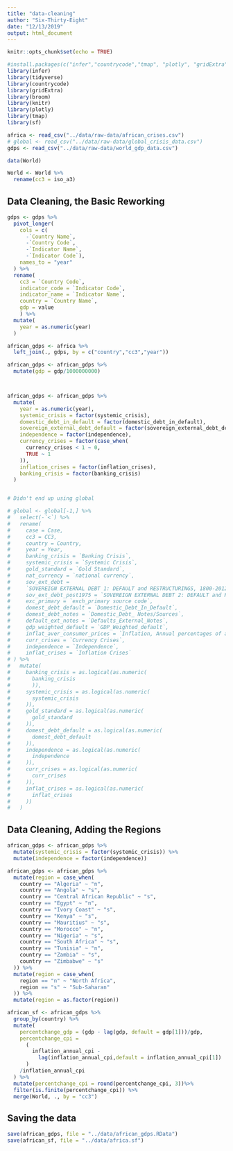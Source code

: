 ```yaml
---
title: "data-cleaning"
author: "Six-Thirty-Eight"
date: "12/13/2019"
output: html_document
---
```


```r
knitr::opts_chunk$set(echo = TRUE)
```

```r
#install.packages(c("infer","countrycode","tmap", "plotly", "gridExtra"))
library(infer)
library(tidyverse)
library(countrycode)
library(gridExtra)
library(broom)
library(knitr)
library(plotly)
library(tmap)
library(sf)
```

```r
africa <- read_csv("../data/raw-data/african_crises.csv")
# global <- read_csv("../data/raw-data/global_crisis_data.csv")
gdps <- read_csv("../data/raw-data/world_gdp_data.csv")

data(World)

World <- World %>%
  rename(cc3 = iso_a3)
```

## Data Cleaning, the Basic Reworking

```r

gdps <- gdps %>%
  pivot_longer(
    cols = c(
      -`Country Name`,
      -`Country Code`,
      -`Indicator Name`,
      -`Indicator Code`),
    names_to = "year"
  ) %>%
  rename(
    cc3 = `Country Code`,
    indicator_code = `Indicator Code`,
    indicator_name = `Indicator Name`,
    country = `Country Name`,
    gdp = value
    ) %>%
  mutate(
    year = as.numeric(year)
  )

african_gdps <- africa %>%
  left_join(., gdps, by = c("country","cc3","year"))

african_gdps <- african_gdps %>%
  mutate(gdp = gdp/1000000000)



african_gdps <- african_gdps %>%
  mutate(
    year = as.numeric(year),
    systemic_crisis = factor(systemic_crisis),
    domestic_debt_in_default = factor(domestic_debt_in_default),
    sovereign_external_debt_default = factor(sovereign_external_debt_default),
    independence = factor(independence),
    currency_crises = factor(case_when(
      currency_crises < 1 ~ 0,
      TRUE ~ 1
    )),
    inflation_crises = factor(inflation_crises),
    banking_crisis = factor(banking_crisis)
  )


# Didn't end up using global

# global <- global[-1,] %>%
#   select(-`<`) %>%
#   rename(
#     case = Case,
#     cc3 = CC3,
#     country = Country,
#     year = Year,
#     banking_crisis = `Banking Crisis`,
#     systemic_crisis = `Systemic Crisis`,
#     gold_standard = `Gold Standard`,
#     nat_currency = `national currency`,
#     sov_ext_debt = 
#     `SOVEREIGN EXTERNAL DEBT 1: DEFAULT and RESTRUCTURINGS, 1800-2012--Does not include defaults on WWI debt to United States and United Kingdom and post-1975 defaults on Official External Creditors`,
#     sov_ext_debt_post1975 = `SOVEREIGN EXTERNAL DEBT 2: DEFAULT and RESTRUCTURINGS, 1800-2012--Does not include defaults on WWI debt to United States and United Kingdom but includes post-1975 defaults on Official External Creditors`,
#     exc_primary = `exch_primary source code`,
#     domest_debt_default = `Domestic_Debt_In_Default`,
#     domest_debt_notes = `Domestic_Debt_ Notes/Sources`,
#     default_ext_notes = `Defaults_External_Notes`,
#     gdp_weighted_default = `GDP_Weighted_default`,
#     inflat_aver_consumer_prices = `Inflation, Annual percentages of average consumer prices`,
#     curr_crises = `Currency Crises`,
#     independence = `Independence`,
#     inflat_crises = `Inflation Crises`
# ) %>%
#   mutate(
#     banking_crisis = as.logical(as.numeric(
#       banking_crisis
#       )),
#     systemic_crisis = as.logical(as.numeric(
#       systemic_crisis
#     )),
#     gold_standard = as.logical(as.numeric(
#       gold_standard
#     )),
#     domest_debt_default = as.logical(as.numeric(
#       domest_debt_default
#     )),
#     independence = as.logical(as.numeric(
#       independence
#     )),
#     curr_crises = as.logical(as.numeric(
#       curr_crises
#     )),
#     inflat_crises = as.logical(as.numeric(
#       inflat_crises
#     ))
#   )
```

## Data Cleaning, Adding the Regions

```r

african_gdps <- african_gdps %>%
  mutate(systemic_crisis = factor(systemic_crisis)) %>%
  mutate(independence = factor(independence))

```

``` r

african_gdps <- african_gdps %>%
  mutate(region = case_when(
    country == "Algeria" ~ "n",
    country == "Angola" ~ "s",
    country == "Central African Republic" ~ "s",
    country == "Egypt" ~ "n",
    country == "Ivory Coast" ~ "s",
    country == "Kenya" ~ "s",
    country == "Mauritius" ~ "s",
    country == "Morocco" ~ "n",
    country == "Nigeria" ~ "s",
    country == "South Africa" ~ "s",
    country == "Tunisia" ~ "n",
    country == "Zambia" ~ "s",
    country == "Zimbabwe" ~ "s"
  )) %>%
  mutate(region = case_when(
    region == "n" ~ "North Africa",
    region == "s" ~ "Sub-Saharan"
  )) %>%
  mutate(region = as.factor(region))
```

```r
african_sf <- african_gdps %>%
  group_by(country) %>%
  mutate(
    percentchange_gdp = (gdp - lag(gdp, default = gdp[1]))/gdp,
    percentchange_cpi = 
      (
        inflation_annual_cpi -
          lag(inflation_annual_cpi,default = inflation_annual_cpi[1])
      )
    /inflation_annual_cpi
  ) %>%
  mutate(percentchange_cpi = round(percentchange_cpi, 3))%>%
  filter(is.finite(percentchange_cpi)) %>%
  merge(World, ., by = "cc3")

```
## Saving the data

```r
save(african_gdps, file = "../data/african_gdps.RData")
save(african_sf, file = "../data/africa.sf")
```
